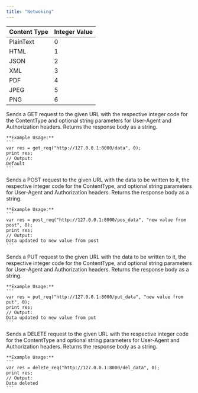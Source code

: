 ```yaml
---
title: "Netwoking"
---
```


| Content Type | Integer Value |
|--------------|---------------|
| PlainText    | 0             |
| HTML         | 1             |
| JSON         | 2             |
| XML          | 3             |
| PDF          | 4             |
| JPEG         | 5             |
| PNG          | 6             |




<CardGrid stagger>
<Card title="get_req( string, int, string, string ) string">
    Sends a GET request to the given URL with the respective integer code for the ContentType and optional string parameters for User-Agent and Authorization headers. Returns the response body as a string.

    **Example Usage:**
    ```
    var res = get_req("http://127.0.0.1:8000/data", 0);
    print res;
    // Output:
    Default
    ```
</Card>

<Card title="post_req( string, string, int, string, string ) string">
    Sends a POST request to the given URL with the data to be written to it, the respective integer code for the ContentType, and optional string parameters for User-Agent and Authorization headers. Returns the response body as a string.

    **Example Usage:**
    ```
    var res = post_req("http://127.0.0.1:8000/pos_data", "new value from post", 0);
    print res;
    // Output:
    Data updated to new value from post
    ```
</Card>

<Card title="put_req( string, string, int, string, string ) string">
    Sends a PUT request to the given URL with the data to be written to it, the respective integer code for the ContentType, and optional string parameters for User-Agent and Authorization headers. Returns the response body as a string.

    **Example Usage:**
    ```
    var res = put_req("http://127.0.0.1:8000/put_data", "new value from put", 0);
    print res;
    // Output:
    Data updated to new value from put
    ```
</Card>

<Card title="delete_req( string, int, string, string ) string">
    Sends a DELETE request to the given URL with the respective integer code for the ContentType and optional string parameters for User-Agent and Authorization headers. Returns the response body as a string.

    **Example Usage:**
    ```
    var res = delete_req("http://127.0.0.1:8000/del_data", 0);
    print res;
    // Output:
    Data deleted
    ```
</Card>

</CardGrid>
